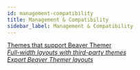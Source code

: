 ```yaml
---
id: management-compatibility
title: Management & Compatibility
sidebar_label: Management & Compatibility
---
```


<a className="jump-to" href="/beaver-themer/management-compatibility/beaver-themer-supported-themes" aria-label="Themes that support Beaver Themer">
  <div className="jump-to--main">
    Themes that support Beaver Themer
  </div>
  <div className="jump-to--icon">
    <i className="fas fa-chevron-right" />
  </div>
</a>

<a className="jump-to" href="/beaver-themer/management-compatibility/full-width-layouts-on-third-party-themes-themer" aria-label="Full-width layouts with third-party themes">
  <div className="jump-to--main">
    Full-width layouts with third-party themes
  </div>
  <div className="jump-to--icon">
    <i className="fas fa-chevron-right" />
  </div>
</a>

<a className="jump-to" href="/beaver-themer/management-compatibility/export-beaver-themer-layouts" aria-label="Export Beaver Themer layouts">
  <div className="jump-to--main">
    Export Beaver Themer layouts
  </div>
  <div className="jump-to--icon">
    <i className="fas fa-chevron-right" />
  </div>
</a>
